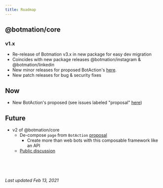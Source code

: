 ---
title: Roadmap
---

## @botmation/core

### v1.x
 - Re-release of Botmation v3.x in new package for easy dev migration
 - Coincides with new package releases @botmation/instagram & @botmation/linkedin
 - New minor releases for proposed BotAction's [here](https://github.com/mrWh1te/Botmation/issues).
 - New patch releases for bug & security fixes

## Now
 - New BotAction's proposed (see issues labeled "proposal" [here](https://github.com/mrWh1te/Botmation/issues))

## Future
 - v2 of @botmation/core
    - De-compose `page` from `BotAction` [proposal](https://github.com/mrWh1te/Botmation/issues/54#issuecomment-689843796)
        - Create more than web bots with this composable framework like an API
    - [Public discussion](https://github.com/mrWh1te/Botmation/discussions/87)

<br /><br /><br />

*Last updated Feb 13, 2021*
